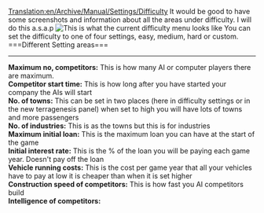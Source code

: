 [[Translation:en/Archive/Manual/Settings/Difficulty]]
{{en/Todo}}
It would be good to have some screenshots and information about all the areas under difficulty. I will do this a.s.a.p 
[[File:en/Difficulty level setting screen.jpeg|center|frame|This is what the current difficulty menu looks like]]
You can set the difficulty to one of four settings, easy, medium, hard or custom.
<br>
===Different Setting areas===
------------------------------------------
<b>Maximum no, competitors:</b> This is how many AI or computer players there are maximum.
<br><b>Competitor start time:</b> This is how long after you have started your company the AIs will start
<br><b>No. of towns:</b> This can be set in two places (here in difficulty settings or in the new terragenesis panel) when set to high you will have lots of towns and more passengers
<br><b>No. of industries:</b> This is as the towns but this is for industries
<br><b>Maximum initial loan:</b> This is the maximum loan you can have at the start of the game
<br><b>Initial interest rate:</b> This is the % of the loan you will be paying each game year. Doesn't pay off the loan
<br><b>Vehicle running costs:</b> This is the cost per game year that all your vehicles have to pay at low it is cheaper than when it is set higher
<br><b>Construction speed of competitors:</b> This is how fast you AI competitors build
<br><b>Intelligence of competitors:</b>{{en/Todo}}